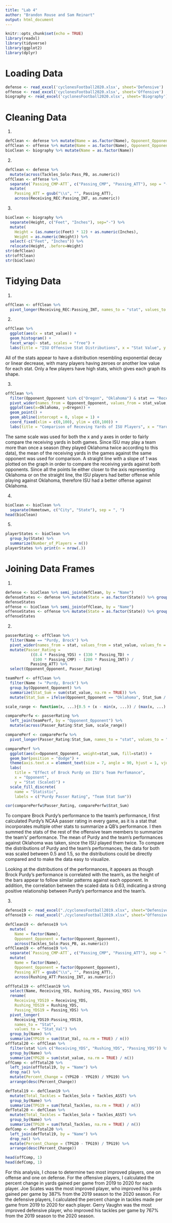 ```yaml
---
title: "Lab 4"
author: "Brandon Rouse and Sam Reinart"
output: html_document
---
```


```r
knitr::opts_chunk$set(echo = TRUE)
library(readxl)
library(tidyverse)
library(ggplot2)
library(dplyr)
```

# Loading Data
```r
defense <- read_excel('cyclonesFootball2020.xlsx', sheet='Defensive')
offense <- read_excel('cyclonesFootball2020.xlsx', sheet='Offensive')
biography <- read_excel('cyclonesFootball2020.xlsx', sheet='Biography')
```

# Cleaning Data
1. 
```r
defClean <- defense %>% mutate(Name = as.factor(Name), Opponent_Opponent = as.factor(Opponent_Opponent))
offClean <- offense %>% mutate(Name = as.factor(Name), Opponent_Opponent = as.factor(Opponent_Opponent))
bioClean <- biography %>% mutate(Name = as.factor(Name))
```

2. 
```r
defClean <- defense %>%
  mutate(across(Tackles_Solo:Pass_PB, as.numeric))
offClean <- offense %>%
  separate(`Passing_CMP-ATT`, c("Passing_CMP", "Passing_ATT"), sep = "-") %>%
  mutate(
    Passing_ATT = gsub("\\s", "", Passing_ATT),
    across(Receiving_REC:Passing_INT, as.numeric))
```

3.
```r
bioClean <- biography %>%
  separate(Height, c("Feet", "Inches"), sep="-") %>%
  mutate(
    Height = (as.numeric(Feet) * 12) + as.numeric(Inches),
    Weight = as.numeric(Weight)) %>% 
  select(-c("Feet", "Inches")) %>% 
  relocate(Height, .before=Weight)
str(defClean)
str(offClean)
str(bioClean)
```

# Tidying Data
1. 
```r
offClean <- offClean %>%
  pivot_longer(Receiving_REC:Passing_INT, names_to = "stat", values_to = "stat_value")
```

2. 
```r
offClean %>% 
  ggplot(aes(x = stat_value)) + 
  geom_histogram() + 
  facet_wrap(~ stat, scales = "free") + 
  labs(title = "ISU Offensive Stat Distributions", x = "Stat Value", y = "Number of Players with Stat")
```

All of the stats appear to have a distribution resembling exponential decay or linear decrease, with many players having zeroes or another low value for each stat. Only a few players have high stats, which gives each graph its shape.

3. 
```r
offClean %>%
  filter(Opponent_Opponent %in% c("Oregon", "Oklahoma") & stat == "Receiving_YDS") %>%
  pivot_wider(names_from = Opponent_Opponent, values_from = stat_value, values_fn = mean) %>%
  ggplot(aes(x=Oklahoma, y=Oregon)) + 
  geom_point() + 
  geom_abline(intercept = 0, slope = 1) + 
  coord_fixed(xlim = c(0,100), ylim = c(0,100)) + 
  labs(title = "Comparison of Receving Yards of ISU Players", x = "Yards Against Oklahoma", y = "Yards Against Oregon")
```

The same scale was used for both the x and y axes in order to fairly compare the receiving yards in both games. Since ISU may play a team more than once a season (they played Oklahoma twice according to this data), the mean of the receiving yards in the games against the same opponent was used for comparison. A straight line with a slope of 1 was plotted on the graph in order to compare the receiving yards against both opponents. Since all the points lie either closer to the axis representing Oklahoma or on the straight line, the ISU players had better offense while playing against Oklahoma, therefore ISU had a better offense against Oklahoma. 

4.
```r
bioClean <- bioClean %>%
  separate(Hometown, c("City", "State"), sep = ", ")
head(bioClean)
```

5. 
```r
playerStates <- bioClean %>% 
  group_by(State) %>%
  summarize(Number_of_Players = n()) 
playerStates %>% print(n = nrow(.))
```

# Joining Data Frames
1. 
```r
defense <- bioClean %>% semi_join(defClean, by = "Name")
defenseStates <- defense %>% mutate(State = as.factor(State)) %>% group_by(State) %>% tally()
defenseStates
offense <- bioClean %>% semi_join(offClean, by = "Name")
offenseStates <- offense %>% mutate(State = as.factor(State)) %>% group_by(State) %>% tally()
offenseStates
```

2. 
```r
passerRating <- offClean %>%
  filter(Name == "Purdy, Brock") %>%
  pivot_wider(names_from = stat, values_from = stat_value, values_fn = mean) %>%
  mutate(Passer_Rating = 
           ((8.4 * Passing_YDS) + (330 * Passing_TD) + 
            (100 * Passing_CMP) - (200 * Passing_INT)) / 
           Passing_ATT) %>%
  select(Opponent_Opponent, Passer_Rating)

teamPerf <- offClean %>%
  filter(Name != "Purdy, Brock") %>%
  group_by(Opponent_Opponent) %>%
  summarize(Stat_Sum = sum(stat_value, na.rm = TRUE)) %>%
  mutate(Stat_Sum = ifelse(Opponent_Opponent == "Oklahoma", Stat_Sum / 2, Stat_Sum))

scale_range <- function(x, ...){0.5 + (x - min(x, ...)) / (max(x, ...) - min(x, ...))}

comparePerfw <- passerRating %>% 
  left_join(teamPerf, by = "Opponent_Opponent") %>%
  mutate(across(Passer_Rating:Stat_Sum, scale_range))

comparePerf <- comparePerfw %>% 
  pivot_longer(Passer_Rating:Stat_Sum, names_to = "stat", values_to = "stat_sum")

comparePerf %>% 
  ggplot(aes(x=Opponent_Opponent, weight=stat_sum, fill=stat)) + 
  geom_bar(position = "dodge") + 
  theme(axis.text.x = element_text(size = 7, angle = 90, hjust = 1, vjust = 0.25)) + 
  labs(
    title = "Effect of Brock Purdy on ISU's Team Perfomance", 
    x = "Opponent", 
    y = "Stat (Scaled)") + 
  scale_fill_discrete(
    name = "Statistic", 
    labels = c("Purdy Passer Rating", "Team Stat Sum"))

cor(comparePerfw$Passer_Rating, comparePerfw$Stat_Sum)
```

To compare Brock Purdy's performance to the team's performance, I first calculated Purdy's NCAA passer rating in every game, as it is a stat that incorporates multiple other stats to summarize a QB's performance. I then summed the stats of the rest of the offensive team members to summarize the team's' performance. The mean of Purdy and the team's performances against Oklahoma was taken, since the ISU played them twice. To compare the distributions of Purdy and the team's performances, the data for both was scaled between 0.5 and 1.5, so the distributions could be directly compared and to make the data easy to visualize.

Looking at the distributions of the performances, it appears as though Brock Purdy's performance is correlated with the team's, as the height of the bars appear to follow similar patterns against each opponent. In addition, the correlation between the scaled data is 0.63, indicating a strong positive relationship between Purdy's performance and the team's.

3. 
```r
defense19 <- read_excel("./cyclonesFootball2019.xlsx", sheet="Defensive")
offense19 <- read_excel("./cyclonesFootball2019.xlsx", sheet="Offensive")

defClean19 <- defense19 %>%
  mutate(
    Name = factor(Name), 
    Opponent_Opponent = factor(Opponent_Opponent), 
    across(Tackles_Solo:Pass_PB, as.numeric))
offClean19 <- offense19 %>%
  separate(`Passing_CMP-ATT`, c("Passing_CMP", "Passing_ATT"), sep = "-") %>%
  mutate(
    Name = factor(Name), 
    Opponent_Opponent = factor(Opponent_Opponent),
    Passing_ATT = gsub("\\s", "", Passing_ATT),
    across(Rushing_ATT:Passing_INT, as.numeric))

offTotal19 <- offClean19 %>%
  select(Name, Receiving_YDS, Rushing_YDS, Passing_YDS) %>%
  rename(
    Receiving_YDS19 = Receiving_YDS, 
    Rushing_YDS19 = Rushing_YDS, 
    Passing_YDS19 = Passing_YDS) %>%
  pivot_longer(
    Receiving_YDS19:Passing_YDS19, 
    names_to = "Stat", 
    values_to = "Stat_Val") %>%
  group_by(Name) %>%
  summarize(YPG19 = sum(Stat_Val, na.rm = TRUE) / n())
offTotal20 <- offClean %>%
  filter(stat %in% c("Receiving_YDS", "Rushing_YDS", "Passing_YDS")) %>%
  group_by(Name) %>%
  summarize(YPG20 = sum(stat_value, na.rm = TRUE) / n())
offComp <- offTotal20 %>% 
  left_join(offTotal19, by = "Name") %>% 
  drop_na() %>%
  mutate(Percent_Change = (YPG20 - YPG19) / YPG19) %>%
  arrange(desc(Percent_Change))

defTotal19 <- defClean19 %>%
  mutate(Total_Tackles = Tackles_Solo + Tackles_ASST) %>%
  group_by(Name) %>%
  summarize(TPG19 = sum(Total_Tackles, na.rm = TRUE) / n())
defTotal20 <- defClean %>%
  mutate(Total_Tackles = Tackles_Solo + Tackles_ASST) %>%
  group_by(Name) %>%
  summarize(TPG20 = sum(Total_Tackles, na.rm = TRUE) / n())
defComp <- defTotal20 %>%
  left_join(defTotal19, by = "Name") %>%
  drop_na() %>%
  mutate(Percent_Change = (TPG20 - TPG19) / TPG19) %>%
  arrange(desc(Percent_Change))

head(offComp, 1)
head(defComp, 1)
```

For this analysis, I chose to determine two most improved players, one on offense and one on defense. For the offensive players, I calculated the percent change in yards gained per game from 2019 to 2020 for each player. Joe Scates was the most improved player, who improved his yards gained per game by 387% from the 2019 season to the 2020 season. For the defensive players, I calculated the percent change in tackles made per game from 2019 to 2020 for each player. Gerry Vaughn was the most improved defensive player, who improved his tackles per game by 767% from the 2019 season to the 2020 season.